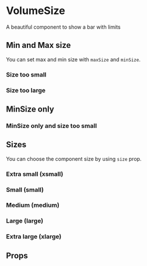 
<Meta title="Components/Data Display/VolumeSize" />

# VolumeSize

A beautiful component to show a bar with limits

<Canvas>
  <Story name="Basic">
    <VolumeSize
      maxLabel="max"
      maxSize={40}
      minLabel="min"
      minSize={0}
      requiredLabel="required"
      title="Basic"
      unit="GB"
      value={0}
    />
  </Story>
</Canvas>

## Min and Max size

You can set max and min size with `maxSize` and `minSize`.

<Canvas>
  <Story name="Min and Max size">
    <VolumeSize
      maxSize={70}
      minSize={30}
      title="Min and Max size"
      unit="KB"
      value={40}
    />
  </Story>
</Canvas>

### Size too small

<Canvas>
  <Story name="Size too small">
    <VolumeSize minSize={30} maxSize={70} unit="KB" value={20} />
  </Story>
</Canvas>

### Size too large

<Canvas>
  <Story name="Size too large">
    <VolumeSize minSize={30} maxSize={70} unit="KB" value={80} />
  </Story>
</Canvas>

## MinSize only

<Canvas>
  <Story name="MinSize only">
    <VolumeSize minSize={30} unit="KB" value={35} />
  </Story>
</Canvas>

### MinSize only and size too small

<Canvas>
  <Story name="MinSize only and size too small">
    <VolumeSize minSize={30} unit="KB" value={20} />
  </Story>
</Canvas>

## Sizes

You can choose the component size by using `size` prop.

### Extra small (xsmall)

<Canvas>
  <Story name="Extra small size">
    <VolumeSize size="xsmall" minSize={30} unit="KB" value={30} />
  </Story>
</Canvas>

### Small (small)

<Canvas>
  <Story name="Small size">
    <VolumeSize size="small" minSize={30} unit="KB" value={30} />
  </Story>
</Canvas>

### Medium (medium)

<Canvas>
  <Story name="Medium size">
    <VolumeSize size="medium" minSize={30} unit="KB" value={30} />
  </Story>
</Canvas>

### Large (large)

<Canvas>
  <Story name="Large">
    <VolumeSize size="large" minSize={30} unit="KB" value={30} />
  </Story>
</Canvas>

### Extra large (xlarge)

<Canvas>
  <Story name="Extra large">
    <VolumeSize size="xlarge" minSize={30} unit="KB" value={30} />
  </Story>
</Canvas>

## Props

<ArgsTable of={VolumeSize} />
